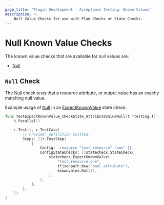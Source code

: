 ```yaml
---
page_title: 'Plugin Development - Acceptance Testing: Known Values'
description: >-
    Null Value Checks for use with Plan Checks or State Checks.
---
```


# Null Known Value Checks

The known value checks that are available for null values are:

* [Null](/terraform/plugin/testing/acceptance-tests/known-value-checks/null#null-check)

## `Null` Check

The [Null](https://pkg.go.dev/github.com/hashicorp/terraform-plugin-testing/knownvalue#Null) check tests that a resource attribute, or output value has an exactly matching null value.

Example usage of [Null](https://pkg.go.dev/github.com/hashicorp/terraform-plugin-testing/knownvalue#Null) in an [ExpectKnownValue](/terraform/plugin/testing/acceptance-tests/state-checks/resource) state check.

```go
func TestExpectKnownValue_CheckState_AttributeValueNull(t *testing.T) {
	t.Parallel()

	r.Test(t, r.TestCase{
		// Provider definition omitted.
		Steps: []r.TestStep{
			{
				Config: `resource "test_resource" "one" {}`,
				ConfigStateChecks: []statecheck.StateCheck{
					statecheck.ExpectKnownValue(
						"test_resource.one",
						tfjsonpath.New("bool_attribute"),
						knownvalue.Null(),
					),
				},
			},
		},
	})
}
```
